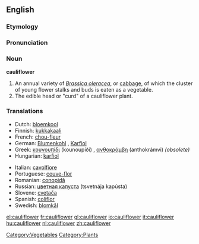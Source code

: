 ==English==
===Etymology===

===Pronunciation===

===Noun===
'''cauliflower'''

#An annual variety of ''[[Brassica oleracea]]'', or [[cabbage]], of which the cluster of young flower stalks and buds is eaten as a vegetable.
#The edible head or "curd" of a cauliflower plant.

===Translations===
{{top}}
*Dutch: [[bloemkool]] {{f}}
*Finnish: [[kukkakaali]]
*French: [[chou-fleur]] {{m}}
*German: [[Blumenkohl]] {{m}}, [[Karfiol]] {{m}}
*Greek: [[κουνουπίδι]] (kounoupíði) {{n}}, [[ανθοκράμβη]] (anthokrámvi) {{f}} ''(obsolete)''
*Hungarian: [[karfiol]]
{{mid}}
*Italian: [[cavolfiore]] {{m}}
*Portuguese: [[couve-flor]] {{f}}
*Romanian: [[conopidă]] {{f}}
*Russian: [[цветная капуста]] (tsvetnája kapústa) {{f}}
*Slovene: [[cvetača]] {{f}}
*Spanish: [[coliflor]] {{f}}
*Swedish: [[blomkål]]
{{bottom}}

[[Category:Vegetables]]
[[Category:Plants]]

[[el:cauliflower]]
[[fr:cauliflower]]
[[gl:cauliflower]]
[[io:cauliflower]]
[[it:cauliflower]]
[[hu:cauliflower]]
[[nl:cauliflower]]
[[zh:cauliflower]]